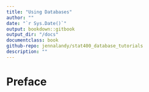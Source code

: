 ```yaml
--- 
title: "Using Databases"
author: ""
date: "`r Sys.Date()`"
output: bookdown::gitbook
output_dir: "/docs"
documentclass: book
github-repo: jennalandy/stat400_database_tutorials
description: ""
---
```


# Preface
